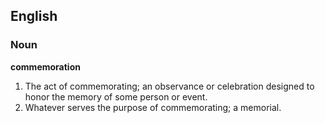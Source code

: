 ==English==

===Noun===

'''commemoration'''

#The act of commemorating; an observance or celebration designed to honor the memory of some person or event.
#Whatever serves the purpose of commemorating; a memorial.